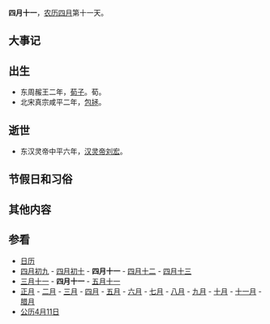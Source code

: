 {{Lunar04Calendar}}
'''四月十一'''，[[农历|农历]][[四月_(农历)|四月]]第十一天。

==大事记==

==出生==
*东周赧王二年，[[荀子|荀子]]。荀。
*北宋真宗咸平二年，[[包拯|包拯]]。

==逝世==
*东汉灵帝中平六年，[[汉灵帝|汉灵帝]][[刘宏|刘宏]]。

==节假日和习俗==

==其他内容==

==参看==
*[[历史上的今天|日历]]
*[[四月初九|四月初九]] - [[四月初十|四月初十]] - '''四月十一''' - [[四月十二|四月十二]] - [[四月十三|四月十三]] 
*[[三月十一|三月十一]] - '''四月十一''' - [[五月十一|五月十一]]
*[[正月|正月]] - [[二月_(农历)|二月]] - [[三月_(农历)|三月]] - [[四月_(农历)|四月]] - [[五月_(农历)|五月]] - [[六月_(农历)|六月]] - [[七月_(农历)|七月]] - [[八月_(农历)|八月]] - [[九月_(农历)|九月]] - [[十月_(农历)|十月]] - [[十一月_(农历)|十一月]] - [[腊月|腊月]]
*[[公历|公历]][[4月11日|4月11日]]